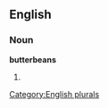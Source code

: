 
==English==

===Noun===
'''butterbeans'''

# {{plural of|[[butterbean]]}}

[[Category:English plurals]]